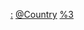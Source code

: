 {{Categories by country|nocat}}

[[Category:各国基督教新教|:]]
[[Category:基督教新教组织|@Country]]
[[Category:各国基督教组织|%3]]